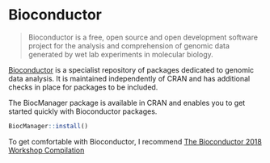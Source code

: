 # Bioconductor

> Bioconductor is a free, open source and open development software project for the analysis and comprehension of genomic data generated by wet lab experiments in molecular biology.

[Bioconductor](https://www.bioconductor.org/) is a specialist repository of packages dedicated to genomic data analysis. It is maintained independently of CRAN and has additional checks in place for packages to be included.

The BiocManager package is available in CRAN and enables you to get started quickly with Bioconductor packages.

```r
BiocManager::install()
```

To get comfortable with Bioconductor, I recommend [The Bioconductor 2018 Workshop Compilation](https://bioconductor.github.io/BiocWorkshops/index.html)